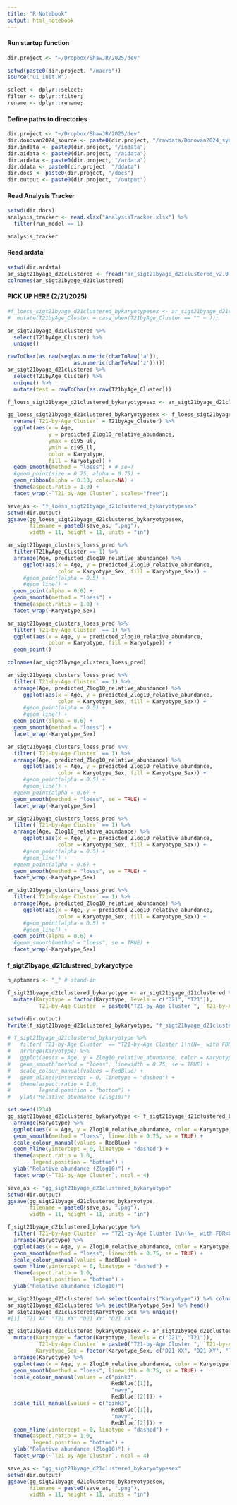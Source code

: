 ```yaml
---
title: "R Notebook"
output: html_notebook
---
```


#### Run startup function
```r
dir.project <- "~/Dropbox/ShawJR/2025/dev"

setwd(paste0(dir.project, "/macro"))
source("ui_init.R")

select <- dplyr::select;
filter <- dplyr::filter;
rename <- dplyr::rename;
```

#### Define paths to directories
```r
dir.project <- "~/Dropbox/ShawJR/2025/dev"
dir.donovan2024_source <- paste0(dir.project, "/rawdata/Donovan2024_syn31481952.5")
dir.indata <- paste0(dir.project, "/indata")
dir.aidata <- paste0(dir.project, "/aidata")
dir.ardata <- paste0(dir.project, "/ardata")
dir.ddata <- paste0(dir.project, "/ddata")
dir.docs <- paste0(dir.project, "/docs")
dir.output <- paste0(dir.project, "/output")
```

#### Read Analysis Tracker
```r
setwd(dir.docs)
analysis_tracker <- read.xlsx("AnalysisTracker.xlsx") %>%
  filter(run_model == 1)

analysis_tracker
```

#### Read ardata
```r
setwd(dir.ardata)
ar_sigt21byage_d21clustered <- fread("ar_sigt21byage_d21clustered_v2.0.csv.gz");
colnames(ar_sigt21byage_d21clustered)
```

#### PICK UP HERE (2/21/2025)
```r
#f_loess_sigt21byage_d21clustered_bykaryotypesex <- ar_sigt21byage_d21clustered %>%
#  mutate(T21byAge_Cluster = case_when(T21byAge_Cluster == "" ~ ));

ar_sigt21byage_d21clustered %>%
  select(T21byAge_Cluster) %>%
  unique() 

rawToChar(as.raw(seq(as.numeric(charToRaw('a')),
                     as.numeric(charToRaw('z')))))
ar_sigt21byage_d21clustered %>%
  select(T21byAge_Cluster) %>%
  unique() %>%
  mutate(test = rawToChar(as.raw(T21byAge_Cluster)))
```

```r
f_loess_sigt21byage_d21clustered_bykaryotypesex <- ar_sigt21byage_d21clustered;

gg_loess_sigt21byage_d21clustered_bykaryotypesex <- f_loess_sigt21byage_d21clustered_bykaryotypesex %>%
  rename(`T21-by-Age Cluster` = T21byAge_Cluster) %>%
  ggplot(aes(x = Age,
             y = predicted_Zlog10_relative_abundance,
             ymax = ci95_ul, 
             ymin = ci95_ll,
             color = Karyotype,
             fill = Karyotype)) + 
  geom_smooth(method = "loess") + # se=T
  #geom_point(size = 0.75, alpha = 0.75) +
  geom_ribbon(alpha = 0.10, colour=NA) +
  theme(aspect.ratio = 1.0) +
  facet_wrap(~`T21-by-Age Cluster`, scales="free");

save_as <- "f_loess_sigt21byage_d21clustered_bykaryotypesex"
setwd(dir.output)
ggsave(gg_loess_sigt21byage_d21clustered_bykaryotypesex,
       filename = paste0(save_as, ".png"),
       width = 11, height = 11, units = "in")
```


```r
ar_sigt21byage_clusters_loess_pred %>%
  filter(T21byAge_Cluster == 1) %>%
  arrange(Age, predicted_Zlog10_relative_abundance) %>%
     ggplot(aes(x = Age, y = predicted_Zlog10_relative_abundance,
                color = Karyotype_Sex, fill = Karyotype_Sex)) +
     #geom_point(alpha = 0.5) +
     #geom_line() +
  geom_point(alpha = 0.6) +
  geom_smooth(method = "loess") +
  theme(aspect.ratio = 1.0) +
  facet_wrap(~Karyotype_Sex)
```

```r
ar_sigt21byage_clusters_loess_pred %>%
  filter(`T21-by-Age Cluster` == 1) %>%
  ggplot(aes(x = Age, y = predicted_zlog10_relative_abundance,
             color = Karyotype, fill = Karyotype)) +
  geom_point()

colnames(ar_sigt21byage_clusters_loess_pred)

ar_sigt21byage_clusters_loess_pred %>%
  filter(`T21-by-Age Cluster` == 1) %>%
  arrange(Age, predicted_Zlog10_relative_abundance) %>%
     ggplot(aes(x = Age, y = predicted_Zlog10_relative_abundance,
                color = Karyotype_Sex, fill = Karyotype_Sex)) +
     #geom_point(alpha = 0.5) +
     #geom_line() +
  geom_point(alpha = 0.6) +
  geom_smooth(method = "loess") +
  facet_wrap(~Karyotype_Sex)

ar_sigt21byage_clusters_loess_pred %>%
  filter(`T21-by-Age Cluster` == 1) %>%
  arrange(Age, predicted_Zlog10_relative_abundance) %>%
     ggplot(aes(x = Age, y = predicted_Zlog10_relative_abundance,
                color = Karyotype_Sex, fill = Karyotype_Sex)) +
     #geom_point(alpha = 0.5) +
     #geom_line() +
  #geom_point(alpha = 0.6) +
  geom_smooth(method = "loess", se = TRUE) +
  facet_wrap(~Karyotype_Sex)

ar_sigt21byage_clusters_loess_pred %>%
  filter(`T21-by-Age Cluster` == 1) %>%
  arrange(Age, Zlog10_relative_abundance) %>%
     ggplot(aes(x = Age, y = predicted_Zlog10_relative_abundance,
                color = Karyotype_Sex, fill = Karyotype_Sex)) +
     #geom_point(alpha = 0.5) +
     #geom_line() +
  #geom_point(alpha = 0.6) +
  geom_smooth(method = "loess", se = TRUE) +
  facet_wrap(~Karyotype_Sex)

ar_sigt21byage_clusters_loess_pred %>%
  filter(`T21-by-Age Cluster` == 1) %>%
  arrange(Age, predicted_Zlog10_relative_abundance) %>%
     ggplot(aes(x = Age, y = predicted_Zlog10_relative_abundance,
                color = Karyotype_Sex, fill = Karyotype_Sex)) +
     #geom_point(alpha = 0.5) +
     #geom_line() +
  geom_point(alpha = 0.6) +
  #geom_smooth(method = "loess", se = TRUE) +
  facet_wrap(~Karyotype_Sex)
```

#### f_sigt21byage_d21clustered_bykaryotype
```r
n_aptamers <- "_" # stand-in

f_sigt21byage_d21clustered_bykaryotype <- ar_sigt21byage_d21clustered %>%
  mutate(Karyotype = factor(Karyotype, levels = c("D21", "T21")),
         `T21-by-Age Cluster` = paste0("T21-by-Age Cluster ", `T21-by-Age Cluster`, "\n(N=", n_aptamers, " with FDR<0.10)")) 

setwd(dir.output)
fwrite(f_sigt21byage_d21clustered_bykaryotype, "f_sigt21byage_d21clustered_bykaryotype.csv.gz")
```

```r
# f_sigt21byage_d21clustered_bykaryotype %>%
#   filter(`T21-by-Age Cluster` == "T21-by-Age Cluster 1\n(N=_ with FDR<0.10)") %>%
#   arrange(Karyotype) %>%
#   ggplot(aes(x = Age, y = Zlog10_relative_abundance, color = Karyotype_Sex, fill = Karyotype_Sex)) +
#   geom_smooth(method = "loess", linewidth = 0.75, se = TRUE) +
#   scale_colour_manual(values = RedBlue) +
#   geom_hline(yintercept = 0, linetype = "dashed") +
#   theme(aspect.ratio = 1.0,
#         legend.position = "bottom") +
#   ylab("Relative abundance (Zlog10)")
```

```r
set.seed(1234)
gg_sigt21byage_d21clustered_bykaryotype <- f_sigt21byage_d21clustered_bykaryotype %>%
  arrange(Karyotype) %>%
  ggplot(aes(x = Age, y = Zlog10_relative_abundance, color = Karyotype, fill = Karyotype)) +
  geom_smooth(method = "loess", linewidth = 0.75, se = TRUE) +
  scale_colour_manual(values = RedBlue) +
  geom_hline(yintercept = 0, linetype = "dashed") +
  theme(aspect.ratio = 1.0,
        legend.position = "bottom") +
  ylab("Relative abundance (Zlog10)") +
  facet_wrap(~`T21-by-Age Cluster`, ncol = 4)
```

```r
save_as <- "gg_sigt21byage_d21clustered_bykaryotype"
setwd(dir.output)
ggsave(gg_sigt21byage_d21clustered_bykaryotype,
       filename = paste0(save_as, ".png"),
       width = 11, height = 11, units = "in")
```

```r
f_sigt21byage_d21clustered_bykaryotype %>%
  filter(`T21-by-Age Cluster` == "T21-by-Age Cluster 1\n(N=_ with FDR<0.10)") %>%
  arrange(Karyotype) %>%
  ggplot(aes(x = Age, y = Zlog10_relative_abundance, color = Karyotype, fill = Karyotype)) +
  geom_smooth(method = "loess", linewidth = 0.75, se = TRUE) +
  scale_colour_manual(values = RedBlue) +
  geom_hline(yintercept = 0, linetype = "dashed") +
  theme(aspect.ratio = 1.0,
        legend.position = "bottom") +
  ylab("Relative abundance (Zlog10)")
```

```r
ar_sigt21byage_d21clustered %>% select(contains("Karyotype")) %>% colnames()
ar_sigt21byage_d21clustered %>% select(Karyotype_Sex) %>% head()
ar_sigt21byage_d21clustered$Karyotype_Sex %>% unique()
#[1] "T21 XX" "T21 XY" "D21 XY" "D21 XX"

gg_sigt21byage_d21clustered_bykaryotypesex <- ar_sigt21byage_d21clustered %>%
  mutate(Karyotype = factor(Karyotype, levels = c("D21", "T21")),
         `T21-by-Age Cluster` = paste0("T21-by-Age Cluster ", `T21-by-Age Cluster`, "\n(N=", n_aptamers, " with FDR<0.10)"),
         Karyotype_Sex = factor(Karyotype_Sex, c("D21 XX", "D21 XY", "T21 XX", "T21 XY"))) %>%
  arrange(Karyotype) %>%
  ggplot(aes(x = Age, y = Zlog10_relative_abundance, color = Karyotype_Sex, fill = Karyotype_Sex)) +
  geom_smooth(method = "loess", linewidth = 0.75, se = TRUE) +
  scale_colour_manual(values = c("pink3",
                                 RedBlue[[1]],
                                 "navy",
                                 RedBlue[[2]])) +
  scale_fill_manual(values = c("pink3",
                                 RedBlue[[1]],
                                 "navy",
                                 RedBlue[[2]])) +
  geom_hline(yintercept = 0, linetype = "dashed") +
  theme(aspect.ratio = 1.0,
        legend.position = "bottom") +
  ylab("Relative abundance (Zlog10)") +
  facet_wrap(~`T21-by-Age Cluster`, ncol = 4)

save_as <- "gg_sigt21byage_d21clustered_bykaryotypesex"
setwd(dir.output)
ggsave(gg_sigt21byage_d21clustered_bykaryotypesex,
       filename = paste0(save_as, ".png"),
       width = 11, height = 11, units = "in")
```

